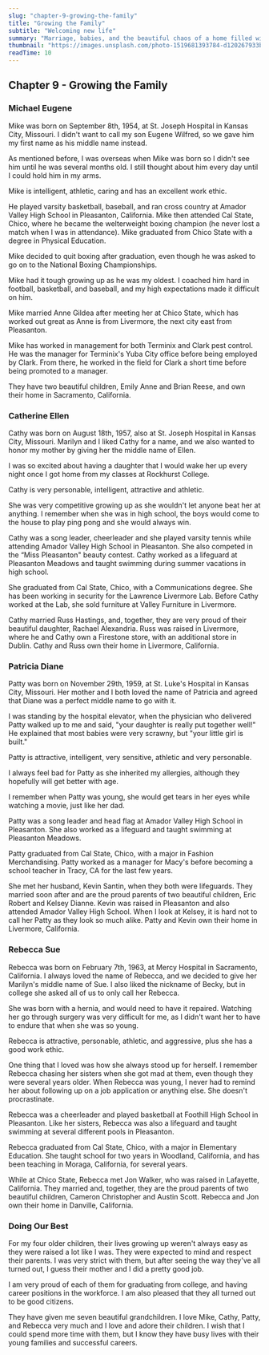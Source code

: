 ```yaml
---
slug: "chapter-9-growing-the-family"
title: "Growing the Family"
subtitle: "Welcoming new life"
summary: "Marriage, babies, and the beautiful chaos of a home filled with laughter, love, and late-night feedings."
thumbnail: "https://images.unsplash.com/photo-1519681393784-d120267933ba?auto=format&fit=crop&w=1200&h=675&q=80"
readTime: 10
---
```


## Chapter 9 - Growing the Family

### Michael Eugene

Mike was born on September 8th, 1954, at St. Joseph Hospital in Kansas City,
Missouri. I didn't want to call my son Eugene Wilfred, so we gave him my first
name as his middle name instead.

As mentioned before, I was overseas when Mike was born so I didn't see him until
he was several months old. I still thought about him every day until I could
hold him in my arms.

Mike is intelligent, athletic, caring and has an excellent work ethic.

He played varsity basketball, baseball, and ran cross country at Amador Valley
High School in Pleasanton, California. Mike then attended Cal State, Chico,
where he became the welterweight boxing champion (he never lost a match when I
was in attendance). Mike graduated from Chico State with a degree in Physical
Education.

Mike decided to quit boxing after graduation, even though he was asked to go on
to the National Boxing Championships.

Mike had it tough growing up as he was my oldest. I coached him hard in
football, basketball, and baseball, and my high expectations made it difficult
on him.

Mike married Anne Gildea after meeting her at Chico State, which has worked out
great as Anne is from Livermore, the next city east from Pleasanton.

Mike has worked in management for both Terminix and Clark pest control. He was
the manager for Terminix's Yuba City office before being employed by Clark. From
there, he worked in the field for Clark a short time before being promoted to a
manager.

They have two beautiful children, Emily Anne and Brian Reese, and own their home
in Sacramento, California.

### Catherine Ellen

Cathy was born on August 18th, 1957, also at St. Joseph Hospital in Kansas City,
Missouri. Marilyn and I liked Cathy for a name, and we also wanted to honor my
mother by giving her the middle name of Ellen.

I was so excited about having a daughter that I would wake her up every night
once I got home from my classes at Rockhurst College.

Cathy is very personable, intelligent, attractive and athletic.

She was very competitive growing up as she wouldn't let anyone beat her at
anything. I remember when she was in high school, the boys would come to the
house to play ping pong and she would always win.

Cathy was a song leader, cheerleader and she played varsity tennis while
attending Amador Valley High School in Pleasanton. She also competed in the
“Miss Pleasanton" beauty contest. Cathy worked as a lifeguard at Pleasanton
Meadows and taught swimming during summer vacations in high school.

She graduated from Cal State, Chico, with a Communications degree. She has been
working in security for the Lawrence Livermore Lab. Before Cathy worked at the
Lab, she sold furniture at Valley Furniture in Livermore.

Cathy married Russ Hastings, and, together, they are very proud of their
beautiful daughter, Rachael Alexandria. Russ was raised in Livermore, where he
and Cathy own a Firestone store, with an additional store in Dublin. Cathy and
Russ own their home in Livermore, California.

### Patricia Diane

Patty was born on November 29th, 1959, at St. Luke's Hospital in Kansas City,
Missouri. Her mother and I both loved the name of Patricia and agreed that Diane
was a perfect middle name to go with it.

I was standing by the hospital elevator, when the physician who delivered Patty
walked up to me and said, "your daughter is really put together well!" He
explained that most babies were very scrawny, but "your little girl is built."

Patty is attractive, intelligent, very sensitive, athletic and very personable.

I always feel bad for Patty as she inherited my allergies, although they
hopefully will get better with age.

I remember when Patty was young, she would get tears in her eyes while watching
a movie, just like her dad.

Patty was a song leader and head flag at Amador Valley High School in
Pleasanton. She also worked as a lifeguard and taught swimming at Pleasanton
Meadows.

Patty graduated from Cal State, Chico, with a major in Fashion Merchandising.
Patty worked as a manager for Macy's before becoming a school teacher in Tracy,
CA for the last few years.

She met her husband, Kevin Santin, when they both were lifeguards. They married
soon after and are the proud parents of two beautiful children, Eric Robert and
Kelsey Dianne. Kevin was raised in Pleasanton and also attended Amador Valley
High School. When I look at Kelsey, it is hard not to call her Patty as they
look so much alike. Patty and Kevin own their home in Livermore, California.

### Rebecca Sue

Rebecca was born on February 7th, 1963, at Mercy Hospital in Sacramento,
California. I always loved the name of Rebecca, and we decided to give her
Marilyn's middle name of Sue. I also liked the nickname of Becky, but in college
she asked all of us to only call her Rebecca.

She was born with a hernia, and would need to have it repaired. Watching her go
through surgery was very difficult for me, as I didn't want her to have to
endure that when she was so young.

Rebecca is attractive, personable, athletic, and aggressive, plus she has a good
work ethic.

One thing that I loved was how she always stood up for herself. I remember
Rebecca chasing her sisters when she got mad at them, even though they were
several years older. When Rebecca was young, I never had to remind her about
following up on a job application or anything else. She doesn't procrastinate.

Rebecca was a cheerleader and played basketball at Foothill High School in
Pleasanton. Like her sisters, Rebecca was also a lifeguard and taught swimming
at several different pools in Pleasanton.

Rebecca graduated from Cal State, Chico, with a major in Elementary Education.
She taught school for two years in Woodland, California, and has been teaching
in Moraga, California, for several years.

While at Chico State, Rebecca met Jon Walker, who was raised in Lafayette,
California. They married and, together, they are the proud parents of two
beautiful children, Cameron Christopher and Austin Scott. Rebecca and Jon own
their home in Danville, California.

### Doing Our Best

For my four older children, their lives growing up weren't always easy as they
were raised a lot like I was. They were expected to mind and respect their
parents. I was very strict with them, but after seeing the way they've all
turned out, I guess their mother and I did a pretty good job.

I am very proud of each of them for graduating from college, and having career
positions in the workforce. I am also pleased that they all turned out to be
good citizens.

They have given me seven beautiful grandchildren. I love Mike, Cathy, Patty, and
Rebecca very much and I love and adore their children. I wish that I could spend
more time with them, but I know they have busy lives with their young families
and successful careers.
